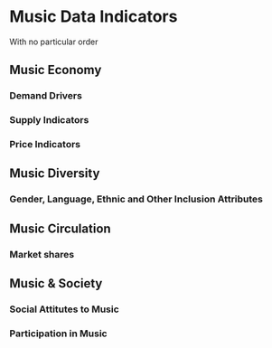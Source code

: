 # Music Data Indicators {#music-data}

With no particular order

## Music Economy

### Demand Drivers

### Supply Indicators

### Price Indicators

## Music Diversity

### Gender, Language, Ethnic and Other Inclusion Attributes

## Music Circulation

### Market shares


## Music & Society

### Social Attitutes to Music

### Participation in Music



